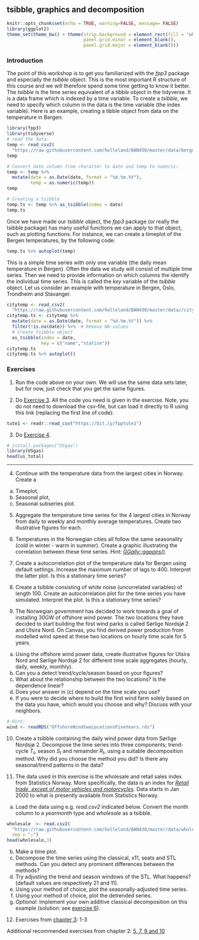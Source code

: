 ## tsibble, graphics and decomposition {.unnumbered}

```r
knitr::opts_chunk$set(echo = TRUE, warning=FALSE, message= FALSE)
library(ggplot2)
theme_set(theme_bw() + theme(strip.background = element_rect(fill = "white", color = "transparent"),
                             panel.grid.minor = element_blank(), 
                             panel.grid.major = element_blank()))
```

### Introduction

<!-- ![](bilder/traffic2.PNG){width="50%"} -->

The point of this workshop is to get you familiarized with the *fpp3* package and especially the *tsibble* object. This is the most important R structure of this course and we will therefore spend some time getting to know it better. The *tsibble* is the time series equivalent of a *tibble* object in the tidyverse. It is a data frame which is indexed by a time variable. To create a *tsibble*, we need to specify which column in the data is the time variable (the index variable). Here is an example, creating a tibble object from data on the temperature in Bergen:

```r
library(fpp3) 
library(tidyverse)
# read the data: 
temp <- read_csv2(
  "https://raw.githubusercontent.com/holleland/BAN430/master/data/bergen_temp.csv")
temp

# Convert date column from character to date and temp to numeric:
temp <- temp %>% 
  mutate(date = as.Date(date, format = "%d.%m.%Y"),
         temp = as.numeric(temp))
temp

# Creating a tsibble
temp.ts <- temp %>% as_tsibble(index = date)
temp.ts
```

Once we have made our *tsibble* object, the *fpp3* package (or really the tsibble package) has many useful functions we can apply to that object, such as plotting functions. For instance, we can create a timeplot of the Bergen temperatures, by the following code:

```r
temp.ts %>% autoplot(temp)
```

This is a simple time series with only one variable (the daily mean temperature in Bergen). Often the data we study will consist of multiple time series. Then we need to provide information on which columns the identify the individual time series. This is called the *key* variable of the *tsibble* object. Let us consider an example with temperature in Bergen, Oslo, Trondheim and Stavanger.

```r
citytemp <- read_csv2(
  "https://raw.githubusercontent.com/holleland/BAN430/master/data//citytemp.csv")
citytemp.ts <- citytemp %>% 
  mutate(date = as.Date(date, format = "%d.%m.%Y")) %>% 
  filter(!is.na(date)) %>%  # Remove NA-values
  # Create tsibble object
  as_tsibble(index = date, 
             key = c("name","station"))
citytemp.ts
citytemp.ts %>% autoplot()
```

### Exercises

1.  Run the code above on your own. We will use the same data sets later, but for now, just check that you get the same figures.

2.  Do [Exercise 3](https://otexts.com/fpp3/graphics-exercises.html). All the code you need is given in the exercise. Note, you do not need to download the csv-file, but can load it directly to R using this link (replacing the first line of code):

```r
tute1 <- readr::read_csv("https://bit.ly/fpptute1")
```

3.  Do [Exercise 4](https://otexts.com/fpp3/graphics-exercises.html).

```r
# install.packages("USgas")
library(USgas)
head(us_total)
```

------------------------------------------------------------------------

4.  Continue with the temperature data from the largest cities in Norway. Create a

```{=html}
<!-- -->
```
a)  Timeplot,
b)  Seasonal plot,
c)  Seasonal subseries plot.

```{=html}
<!-- -->
```
5.  Aggregate the temperature time series for the 4 largest cities in Norway from daily to weekly and monthly average temperatures. Create two illustrative figures for each.

6.  Temperatures in the Norwegian cities all follow the same seasonality (cold in winter - warm in summer). Create a graphic illustrating the correlation between these time series. Hint: [*GGally::ggpairs()*](https://otexts.com/fpp3/scatterplots.html#scatterplot-matrices).

7.  Create a autocorrelation plot of the temperature data for Bergen using default settings. Increase the maximum number of lags to 400. Interpret the latter plot. Is this a stationary time series?

8.  Create a tsibble consisting of white noise (uncorrelated variables) of length 100. Create an autocorrelation plot for the time series you have simulated. Interpret the plot. Is this a stationary time series?

9.  The Norwegian government has decided to work towards a goal of installing 30GW of offshore wind power. The two locations they have decided to start building the first wind parks is called Sørlige Nordsjø 2 and Utsira Nord. On Canvas, you find derived power production from modelled wind speed at these two locations on hourly time scale for 5 years.

```{=html}
<!-- -->
```
a)  Using the offshore wind power data, create illustrative figures for Utsira Nord and Sørlige Nordsjø 2 for different time scale aggregates (hourly, daily, weekly, monthly).
b)  Can you a detect trend/cycle/season based on your figures?
c)  What about the relationship between the two locations? Is the dependence linear?
d)  Does your answer in (c) depend on the time scale you use?
e)  If you were to decide where to build the first wind farm solely based on the data you have, which would you choose and why? Discuss with your neighbors.

```r
# Hint: 
wind <- readRDS("OffshoreWindtwoLocationsFiveYears.rds")
```

10. Create a tsibble containing the daily wind power data from Sørlige Nordsjø 2. Decompose the time series into three components; trend-cycle $T_t$, season $S_t$ and remainder $R_t$, using a suitable decomposition method. Why did you choose the method you did? Is there any seasonal/trend patterns in the data?

11. The data used in this exercise is the wholesale and retail sales index from Statistics Norway. More specifically, the data is an index for [*Retail trade, except of motor vehicles and motorcycles*](https://www.ssb.no/en/varehandel-og-tjenesteyting/varehandel/statistikk/varehandelsindeksen). Data starts in Jan 2000 to what is presently available from Statistics Norway.

```{=html}
<!-- -->
```
a)  Load the data using e.g. *read.csv2* indicated below. Convert the month column to a *yearmonth* type and *wholesale* as a tsibble.

```r
wholesale  <- read.csv2(
  "https://raw.githubusercontent.com/holleland/BAN430/master/data/wholesale_and_retails_index_norway.csv", 
  sep = ";")
head(wholesale,3)
```

b)  Make a time plot.
c)  Decompose the time series using the classical, x11, seats and STL methods. Can you detect any prominent differences between the methods?
d)  Try adjusting the trend and season windows of the STL. What happens? (default values are respectively 21 and 11).
e)  Using your method of choice, plot the seasonally-adjusted time series.
f)  Using your method of choice, plot the detrended series.
g)  *Optional*: Implement your own additive classical decomposition on this example (solution: see [exercise 6](https://holleland.github.io/BAN430/3_exercises.html)).

12. Exercises from [chapter 3](https://otexts.com/fpp3/decomposition-exercises.html): 1-3 

Additional recommended exercises from chapter 2: [5, 7, 9 and 10](https://otexts.com/fpp3/graphics-exercises.html)

